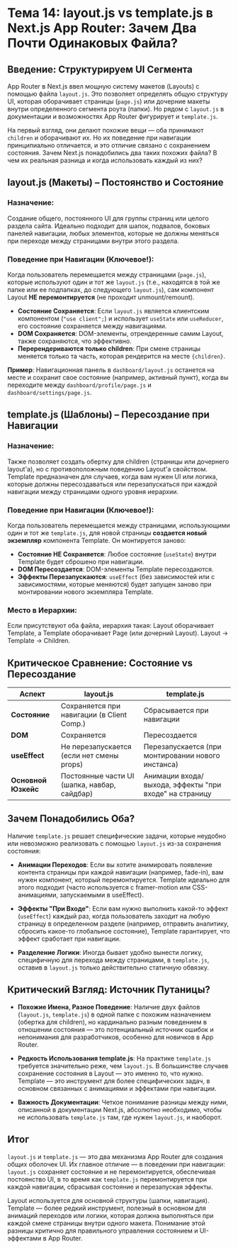 # Тема 14: layout.js vs template.js в Next.js App Router: Зачем Два Почти Одинаковых Файла?

## Введение: Структурируем UI Сегмента

App Router в Next.js ввел мощную систему макетов (Layouts) с помощью файла `layout.js`. Это позволяет определять общую структуру UI, которая оборачивает страницы (`page.js`) или дочерние макеты внутри определенного сегмента роута (папки). Но рядом с `layout.js` в документации и возможностях App Router фигурирует и `template.js`.

На первый взгляд, они делают похожие вещи — оба принимают `children` и оборачивают их. Но их поведение при навигации принципиально отличается, и это отличие связано с сохранением состояния. Зачем Next.js понадобились два таких похожих файла? В чем их реальная разница и когда использовать каждый из них?

## layout.js (Макеты) – Постоянство и Состояние

### Назначение:
Создание общего, постоянного UI для группы страниц или целого раздела сайта. Идеально подходит для шапок, подвалов, боковых панелей навигации, любых элементов, которые не должны меняться при переходе между страницами внутри этого раздела.

### Поведение при Навигации (Ключевое!):
Когда пользователь перемещается между страницами (`page.js`), которые используют один и тот же `layout.js` (т.е., находятся в той же папке или ее подпапках, до следующего `layout.js`), сам компонент Layout **НЕ перемонтируется** (не проходит unmount/remount).

- **Состояние Сохраняется**: Если `layout.js` является клиентским компонентом (`"use client";`) и использует `useState` или `useReducer`, его состояние сохраняется между навигациями.
- **DOM Сохраняется**: DOM-элементы, отрендеренные самим Layout, также сохраняются, что эффективно.
- **Перерендериваются только children**: При смене страницы меняется только та часть, которая рендерится на месте `{children}`.

**Пример**: Навигационная панель в `dashboard/layout.js` останется на месте и сохранит свое состояние (например, активный пункт), когда вы переходите между `dashboard/profile/page.js` и `dashboard/settings/page.js`.

## template.js (Шаблоны) – Пересоздание при Навигации

### Назначение:
Также позволяет создать обертку для children (страницы или дочернего layout'а), но с противоположным поведению Layout'а свойством. Template предназначен для случаев, когда вам нужен UI или логика, которые должны пересоздаваться или перезапускаться при каждой навигации между страницами одного уровня иерархии.

### Поведение при Навигации (Ключевое!):
Когда пользователь перемещается между страницами, использующими один и тот же `template.js`, для новой страницы **создается новый экземпляр** компонента Template. Он монтируется заново:

- **Состояние НЕ Сохраняется**: Любое состояние (`useState`) внутри Template будет сброшено при навигации.
- **DOM Пересоздается**: DOM-элементы Template пересоздаются.
- **Эффекты Перезапускаются**: `useEffect` (без зависимостей или с зависимостями, которые меняются) будет запущен заново при монтировании нового экземпляра Template.

### Место в Иерархии:
Если присутствуют оба файла, иерархия такая: Layout оборачивает Template, а Template оборачивает Page (или дочерний Layout). Layout -> Template -> Children.

## Критическое Сравнение: Состояние vs Пересоздание

| Аспект | layout.js | template.js |
|--------|-----------|-------------|
| **Состояние** | Сохраняется при навигации (в Client Comp.) | Сбрасывается при навигации |
| **DOM** | Сохраняется | Пересоздается |
| **useEffect** | Не перезапускается (если нет смены props) | Перезапускается (при монтировании нового инстанса) |
| **Основной Юзкейс** | Постоянные части UI (шапка, навбар, сайдбар) | Анимации входа/выхода, эффекты "при входе" на страницу |

## Зачем Понадобились Оба?

Наличие `template.js` решает специфические задачи, которые неудобно или невозможно реализовать с помощью `layout.js` из-за сохранения состояния:

- **Анимации Переходов**: Если вы хотите анимировать появление контента страницы при каждой навигации (например, fade-in), вам нужен компонент, который перемонтируется. Template идеально для этого подходит (часто используется с framer-motion или CSS-анимациями, запускаемыми в useEffect).

- **Эффекты "При Входе"**: Если вам нужно выполнить какой-то эффект (`useEffect`) каждый раз, когда пользователь заходит на любую страницу в определенном разделе (например, отправить аналитику, сбросить какое-то глобальное состояние), Template гарантирует, что эффект сработает при навигации.

- **Разделение Логики**: Иногда бывает удобно вынести логику, специфичную для перехода между страницами, в `template.js`, оставив в `layout.js` только действительно статичную обвязку.

## Критический Взгляд: Источник Путаницы?

- **Похожие Имена, Разное Поведение**: Наличие двух файлов (`layout.js`, `template.js`) в одной папке с похожим назначением (обертка для children), но кардинально разным поведением в отношении состояния — это потенциальный источник ошибок и непонимания для разработчиков, особенно для новичков в App Router.

- **Редкость Использования template.js**: На практике `template.js` требуется значительно реже, чем `layout.js`. В большинстве случаев сохранение состояния в Layout — это именно то, что нужно. Template — это инструмент для более специфических задач, в основном связанных с анимациями и эффектами при навигации.

- **Важность Документации**: Четкое понимание разницы между ними, описанной в документации Next.js, абсолютно необходимо, чтобы не использовать `template.js` там, где нужен `layout.js`, и наоборот.

## Итог

`layout.js` и `template.js` — это два механизма App Router для создания общих оболочек UI. Их главное отличие — в поведении при навигации: `layout.js` сохраняет состояние и не перемонтируется, обеспечивая постоянство UI, в то время как `template.js` перемонтируется при каждой навигации, сбрасывая состояние и перезапуская эффекты.

Layout используется для основной структуры (шапки, навигация). Template — более редкий инструмент, полезный в основном для анимаций переходов или логики, которая должна выполняться при каждой смене страницы внутри одного макета. Понимание этой разницы критично для правильного управления состоянием и UI-эффектами в App Router.
